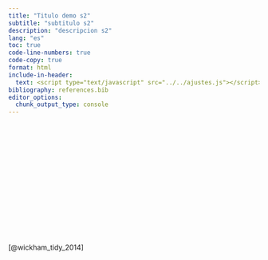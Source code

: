 ```yaml
---
title: "Titulo demo s2"
subtitle: "subtitulo s2"
description: "descripcion s2"
lang: "es"
toc: true
code-line-numbers: true
code-copy: true
format: html
include-in-header:
  text: <script type="text/javascript" src="../../ajustes.js"></script>
bibliography: references.bib
editor_options: 
  chunk_output_type: console
---
```


<iframe data-tally-src="https://tally.so/embed/3xpOly?alignLeft=1&hideTitle=1&transparentBackground=1&dynamicHeight=1" loading="lazy" width="100%" height="227" frameborder="0" marginheight="0" marginwidth="0" title="Subir Tarea"></iframe><script>var d=document,w="https://tally.so/widgets/embed.js",v=function(){"undefined"!=typeof Tally?Tally.loadEmbeds():d.querySelectorAll("iframe[data-tally-src]:not([src])").forEach((function(e){e.src=e.dataset.tallySrc}))};if("undefined"!=typeof Tally)v();else if(d.querySelector('script[src="'+w+'"]')==null){var s=d.createElement("script");s.src=w,s.onload=v,s.onerror=v,d.body.appendChild(s);}</script>


[@wickham_tidy_2014]
